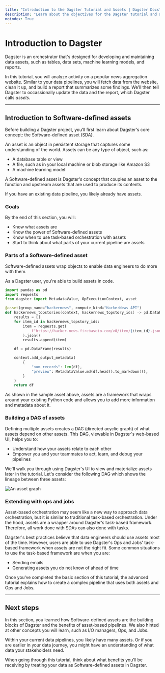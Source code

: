```yaml
---
title: "Introduction to the Dagster Tutorial and Assets | Dagster Docs"
description: "Learn about the objectives for the Dagster tutorial and about assets"
noindex: True
---
```


# Introduction to Dagster

Dagster is an orchestrator that's designed for developing and maintaining data assets, such as tables, data sets, machine learning models, and reports.

In this tutorial, you will analyze activity on a popular news aggregation website. Similar to your data pipelines, you will fetch data from the website, clean it up, and build a report that summarizes some findings. We'll then tell Dagster to occassionally update the data and the report, which Dagster calls _assets_.

---

## Introduction to Software-defined assets

Before building a Dagster project, you'll first learn about Dagster's core concept: the Software-defined asset (SDA).

An asset is an object in persistent storage that captures some understanding of the world. Assets can be any type of object, such as:

- A database table or view
- A file, such as in your local machine or blob storage like Amazon S3
- A machine learning model

A Software-defined asset is Dagster's concept that couples an asset to the function and upstream assets that are used to produce its contents.

If you have an existing data pipeline, you likely already have assets.

### Goals

By the end of this section, you will:

- Know what assets are
- Know the power of Software-defined assets
- Know when to use task-based orchestration with assets
- Start to think about what parts of your current pipeline are assets

### Parts of a Software-defined asset

Software-defined assets wrap objects to enable data engineers to do more with them.

As a Dagster user, you're able to build assets in code.

```python file=/intro_tutorial/basics/hackernews/hackernews.py startafter=start_topstories_asset_marker endbefore=end_topstories_asset_marker dagimage=images/asset-screenshots/intro_tutorial/basics/hackernews/hackernews.svg
import pandas as pd
import requests
from dagster import MetadataValue, OpExecutionContext, asset

@asset(group_name="hackernews", compute_kind="HackerNews API")
def hackernews_topstories(context, hackernews_topstory_ids) -> pd.DataFrame:
    results = []
    for item_id in hackernews_topstory_ids:
        item = requests.get(
            f"https://hacker-news.firebaseio.com/v0/item/{item_id}.json"
        ).json()
        results.append(item)

    df = pd.DataFrame(results)

    context.add_output_metadata(
        {
            "num_records": len(df),
            "preview": MetadataValue.md(df.head().to_markdown()),
        }
    )
    return df
```

As shown in the sample asset above, assets are a framework that wraps around your existing Python code and allows you to add more information and metadata about it.

### Building a DAG of assets

Defining multiple assets creates a DAG (directed acyclic graph) of what assets depend on other assets. This DAG, viewable in Dagster's web-based UI, helps you to:

- Understand how your assets relate to each other
- Empower you and your teammates to act, learn, and debug your pipelines

We'll walk you through using Dagster's UI to view and materialize assets later in the tutorial. Let's consider the following DAG which shows the lineage between three assets:

<Image
alt="An asset graph"
src="/images/tutorial/asset-graph.png"
width={317}
height={514}
/>

### Extending with ops and jobs

Asset-based orchestration may seem like a new way to approach data orchestration, but it is similar to traditional task-based orchestration. Under the hood, assets are a wrapper around Dagster's task-based framework. Therefore, all work done with SDAs can also done with tasks.

Dagster's best practices believe that data engineers should use assets most of the time. However, users are able to use Dagster's Ops and Jobs' task-based framework when assets are not the right fit. Some common situations to use the task-based framework are when you are:

- Sending emails
- Generating assets you do not know of ahead of time

Once you've completed the basic section of this tutorial, the advanced tutorial explains how to create a complex pipeline that uses both assets and Ops and Jobs.

---

## Next steps

In this section, you learned how Software-defined assets are the building blocks of Dagster and the benefits of asset-based pipelines. We also hinted at other concepts you will learn, such as I/O managers, Ops, and Jobs.

Within your current data pipelines, you likely have many assets. Or if you are earlier in your data journey, you might have an understanding of what data your stakeholders need.

When going through this tutorial, think about what benefits you'll be receiving by treating your data as Software-defined assets in Dagster.

